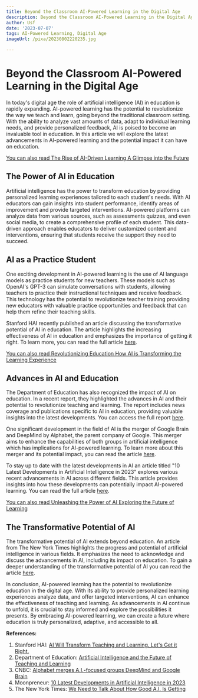 ```yaml
---
title: Beyond the Classroom AI-Powered Learning in the Digital Age
description: Beyond the Classroom AI-Powered Learning in the Digital Age
author: Usf
date: '2023-07-07'
tags: AI-Powered Learning, Digital Age
imageUrl: /pixa/20230802220235.jpg

---
```

# Beyond the Classroom AI-Powered Learning in  the Digital Age

In today's digital age the role of artificial intelligence  (AI) in  education is rapidly expanding.  AI-powered learning has the potential to revolutionize the  way we teach and learn, going  beyond the traditional classroom setting. With the ability to analyze  vast amounts of data,  adapt to individual learning needs, and provide personalized feedback, AI is poised to  become an invaluable tool in education. In this article we  will explore the latest advancements in  AI-powered learning and the potential impact it can have on education.

[You can also read The  Rise of AI-Driven Learning A Glimpse into the Future](The%20Rise%20of%20AI-Driven%20Learning%20A%20Glimpse%20into%20the%20Future)


## The Power of AI in Education

Artificial intelligence has  the power to transform education by providing personalized learning experiences tailored to each student's needs. With AI educators can gain insights into  student performance, identify areas of improvement and provide targeted interventions. AI-powered platforms can analyze data from various sources, such as assessments  quizzes, and even social media, to create a comprehensive profile of each student. This data-driven approach  enables educators to deliver customized content and interventions, ensuring that students receive the support  they need to succeed.

## AI  as a Practice Student

One exciting development  in AI-powered learning is the use of AI  language models as practice students for new teachers. These models such as OpenAI's GPT-3 can simulate conversations with students, allowing teachers to practice  their instructional techniques and receive feedback. This technology has the potential  to revolutionize teacher training providing new educators with valuable practice opportunities and feedback that can  help them refine their teaching skills.

Stanford HAI  recently published an article  discussing the transformative potential of AI in education. The article highlights the increasing effectiveness of AI in education and emphasizes the importance  of getting it right. To learn  more, you can read the full article [here](https://hai.stanford.edu/news/ai-will-transform-teaching-and-learning-lets-get-it-right).

[You can also read Revolutionizing Education How  AI is Transforming the Learning  Experience](Revolutionizing%20Education%20How%20AI%20is%20Transforming%20the%20Learning%20Experience)


##  Advances in AI  and Education

The Department of Education has also recognized the  impact of AI on education. In a recent report, they highlighted the advances  in AI and their potential to revolutionize teaching and learning. The report includes news coverage and publications specific to AI in education, providing valuable  insights into the latest developments. You  can access  the full report [here](https://www2.ed.gov/documents/ai-report/ai-report.pdf).

One significant development in the field of AI is  the merger of Google Brain and DeepMind by Alphabet, the parent company of Google. This merger aims to enhance the capabilities of both groups in artificial  intelligence which has implications  for AI-powered learning. To learn more about this merger and its potential impact, you can read the article [here](https://www.cnbc.com/2023/04/20/alphabet-merges-ai-focused-groups-deepmind-and-google-research.html).

To stay up to date with the latest developments in  AI an article titled "10 Latest Developments in Artificial Intelligence in 2023" explores various recent advancements in AI across  different fields. This article provides insights into how  these developments can potentially impact AI-powered learning. You can read the full article [here](https://moonpreneur.com/blog/latest-developments-in-artificial-intelligence/).

[You can also read Unleashing the  Power of AI Exploring the Future of Learning](Unleashing%20the%20Power%20of%20AI%20Exploring%20the%20Future%20of%20Learning)


## The Transformative Potential of AI

The transformative potential of AI extends beyond education. An article from The New York Times highlights the progress and potential of artificial intelligence in various fields. It emphasizes the need to acknowledge and  discuss the advancements in AI, including  its impact on education. To gain a deeper understanding of the transformative potential of AI  you can read the article [here](https://www.nytimes.com/2022/08/24/technology/ai-technology-progress.html).

In conclusion, AI-powered learning has the potential to  revolutionize education in the digital  age. With its ability to provide personalized  learning experiences analyze data,  and  offer targeted interventions,  AI can enhance the effectiveness of teaching and learning. As  advancements in AI continue to unfold, it is  crucial  to stay informed and explore the possibilities it presents. By embracing AI-powered learning,  we can  create  a future where education  is truly personalized, adaptive, and accessible to all.

**References:**

1. Stanford HAI: [AI Will Transform Teaching and  Learning. Let's Get it Right.](https://hai.stanford.edu/news/ai-will-transform-teaching-and-learning-lets-get-it-right)
2. Department of  Education: [Artificial Intelligence and the Future  of Teaching and Learning](https://www2.ed.gov/documents/ai-report/ai-report.pdf)
3. CNBC: [Alphabet merges A.I.-focused  groups DeepMind and Google Brain](https://www.cnbc.com/2023/04/20/alphabet-merges-ai-focused-groups-deepmind-and-google-research.html)
4. Moonpreneur: [10  Latest Developments in Artificial Intelligence  in 2023](https://moonpreneur.com/blog/latest-developments-in-artificial-intelligence/)
5. The New York Times:  [We Need to Talk  About How Good  A.I. Is Getting](https://www.nytimes.com/2022/08/24/technology/ai-technology-progress.html)